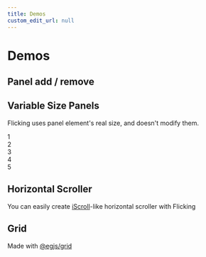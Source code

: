 ```yaml
---
title: Demos
custom_edit_url: null
---
```


# Demos
## Panel add / remove
<AddRemove />

## Variable Size Panels
Flicking uses panel element's real size, and doesn't modify them.
<Flicking className="my-4" circular={true}>
  <div className="flicking-panel has-text-white is-size-1 has-background-primary" style={{ width: "120px" }}>1</div>
  <div className="flicking-panel has-text-white is-size-1 has-background-danger" style={{ width: "20%" }}>2</div>
  <div className="flicking-panel has-text-white is-size-1 has-background-info" style={{ width: "500px" }}>3</div>
  <div className="flicking-panel has-text-white is-size-1 has-background-warning" style={{ width: "300px" }}>4</div>
  <div className="flicking-panel has-text-white is-size-1 has-background-success" style={{ width: "100%" }}>5</div>
</Flicking>

## Horizontal Scroller
You can easily create [iScroll](https://github.com/cubiq/iscroll)-like horizontal scroller with Flicking
<SideScroll />

## Grid
Made with [@egjs/grid](https://github.com/naver/egjs-grid)
<Grid />
